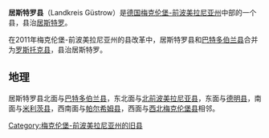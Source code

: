 {{noteTA|G1=德国地名|G2=Landkreis|G3=单位}}
{{德国县级行政单位
| 县徽图 = Image:DEU Landkreis Guestrow COA.svg
| 在德国内的位置图 = Image:Lage des Landkreises Güstrow in Deutschland.png
| 所属联邦州 = 梅克伦堡-前波美拉尼亚州
| 所属行政区 = 
| 首府 = 居斯特罗
| 面积 = 2059
| 人口 = 98,992 
| 统计时间 = 2010年12月31日
| 人口密度 = 48
| 汽车牌号 = GÜ
| 下设城镇 = 6个市、56个镇
| 政府地址 = Am Wall 3-5<br />18273 Güstrow
| 政府网站 = www.kreis-gue.de
| 在州内的位置图 = Image:Mecklenburg wp gue.png
|}}

'''居斯特罗县'''（Landkreis Güstrow）是[[德国|德国]][[梅克伦堡-前波美拉尼亚州|梅克伦堡-前波美拉尼亚州]]中部的一个县，县治[[居斯特罗|居斯特罗]]。

在2011年梅克伦堡-前波美拉尼亚州的县改革中，居斯特罗县和[[巴特多伯兰县|巴特多伯兰县]]合并为[[罗斯托克县|罗斯托克县]]，县治居斯特罗。

== 地理 ==

居斯特罗县北面与[[巴特多伯兰县|巴特多伯兰县]]，东北面与[[北前波美拉尼亚县|北前波美拉尼亚县]]，东面与[[德明县|德明县]]，南面与[[米利茨县|米利茨县]]，西南面与[[帕尔希姆县|帕尔希姆县]]，西面与[[西北梅克伦堡县|西北梅克伦堡县]]相邻。


[[Category:梅克伦堡-前波美拉尼亚州的旧县|Category:梅克伦堡-前波美拉尼亚州的旧县]]